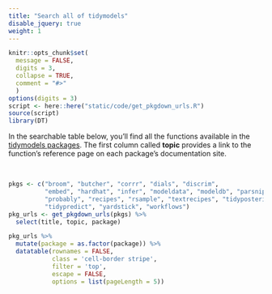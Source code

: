```yaml
---
title: "Search all of tidymodels"
disable_jquery: true
weight: 1
---
```


```r
knitr::opts_chunk$set(
  message = FALSE,
  digits = 3,
  collapse = TRUE,
  comment = "#>"
  )
options(digits = 3)
script <- here::here("static/code/get_pkgdown_urls.R")
source(script)
library(DT)
```


In the searchable table below, you'll find all the functions available in the [tidymodels packages](/packages/). The first column called **topic** provides a link to the function's reference page on each package's documentation site.

<br>

```r
pkgs <- c("broom", "butcher", "corrr", "dials", "discrim", 
          "embed", "hardhat", "infer", "modeldata", "modeldb", "parsnip", 
          "probably", "recipes", "rsample", "textrecipes", "tidyposterior", 
          "tidypredict", "yardstick", "workflows")
pkg_urls <- get_pkgdown_urls(pkgs) %>% 
  select(title, topic, package)
```


```r
pkg_urls %>% 
  mutate(package = as.factor(package)) %>% 
  datatable(rownames = FALSE,
            class = 'cell-border stripe',
            filter = 'top',
            escape = FALSE,
            options = list(pageLength = 5))
```





